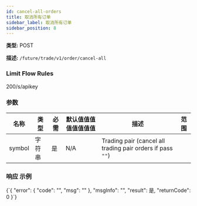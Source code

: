 ```yaml
---
id: cancel-all-orders
title: 取消所有订单
sidebar_label: 取消所有订单
sidebar_position: 8
---
```


**类型:** POST

**描述:** `/future/trade/v1/order/cancel-all`

### Limit Flow Rules

200/s/apikey

### 参数

| 名称 | 类型 | 必需 | 默认值值值值值值值值 | 描述 | 范围 |
| --- | --- | --- | --- | --- | --- |
| symbol | 字符串 | 是 | N/A | Trading pair (cancel all trading pair orders if pass `""`) |  |

### 响应 示例


<CodeBlock language="json" title="响应">
  {`{
  "error": {
    "code": "",
    "msg": ""
  },
  "msgInfo": "",
  "result": 是,
  "returnCode": 0
}`}
</CodeBlock>
